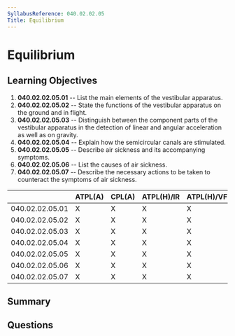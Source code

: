 ```yaml
---
SyllabusReference: 040.02.02.05
Title: Equilibrium
---
```


# Equilibrium

## Learning Objectives

1. **040.02.02.05.01** -- List the main elements of the vestibular apparatus.
2. **040.02.02.05.02** -- State the functions of the vestibular apparatus on the
   ground and in flight.
3. **040.02.02.05.03** -- Distinguish between the component parts of the
   vestibular apparatus in the detection of linear and angular acceleration as
   well as on gravity.
4. **040.02.02.05.04** -- Explain how the semicircular canals are stimulated.
5. **040.02.02.05.05** -- Describe air sickness and its accompanying symptoms.
6. **040.02.02.05.06** -- List the causes of air sickness.
7. **040.02.02.05.07** -- Describe the necessary actions to be taken to counteract
   the symptoms of air sickness.

|                 | ATPL(A) | CPL(A) | ATPL(H)/IR | ATPL(H)/VFR | CPL(H) | IR  | CBIR(A) |
| --------------- | ------- | ------ | ---------- | ----------- | ------ | --- | ------- |
| 040.02.02.05.01 | X       | X      | X          | X           | X      | X   |         |
| 040.02.02.05.02 | X       | X      | X          | X           | X      | X   |         |
| 040.02.02.05.03 | X       | X      | X          | X           | X      | X   |         |
| 040.02.02.05.04 | X       | X      | X          | X           | X      | X   |         |
| 040.02.02.05.05 | X       | X      | X          | X           | X      | X   | X       |
| 040.02.02.05.06 | X       | X      | X          | X           | X      | X   | X       |
| 040.02.02.05.07 | X       | X      | X          | X           | X      | X   |         |

## Summary

## Questions
